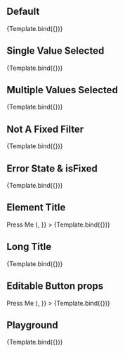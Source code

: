
<Meta title="Atoms/DropdownButtonBase" component={DropdownButtonBase} argTypes={argTypes} />

<Description of={DropdownButtonBase} />

## Default

<Canvas>
  <Story
    name="Default"
    args={{
      buttonProps: {
        fullWidth: false,
      },
      isFixed: true,
      value: 'Default value',
    }}
  >
    {Template.bind({})}
  </Story>
</Canvas>

## Single Value Selected

<Canvas>
  <Story
    name="Single Value Selected"
    args={{
      buttonProps: {
        fullWidth: false,
      },
      isFixed: true,
      value: 'CALIFORNIA (CA)',
    }}
  >
    {Template.bind({})}
  </Story>
</Canvas>

## Multiple Values Selected

<Canvas>
  <Story
    name="Multiple Values Selected"
    args={{
      buttonProps: {
        fullWidth: false,
      },
      isFixed: true,
      value: '(Multiple States)',
    }}
  >
    {Template.bind({})}
  </Story>
</Canvas>

## Not A Fixed Filter

<Canvas>
  <Story
    name="Not A Fixed Filter"
    args={{
      buttonProps: {
        fullWidth: false,
      },
      isFixed: false,
      value: 'All States',
    }}
  >
    {Template.bind({})}
  </Story>
</Canvas>

## Error State & isFixed

<Canvas>
  <Story
    name="Error State & isFixed"
    args={{
      buttonProps: {
        fullWidth: false,
      },
      isFixed: true,
      shouldRenderErrorState: true,
      value: 'All States',
    }}
  >
    {Template.bind({})}
  </Story>
</Canvas>

## Element Title

<Canvas>
  <Story
    name="Element Title"
    args={{
      buttonProps: {
        fullWidth: false,
      },
      isFixed: true,
      value: (
        <>
          <CloudDownload /> Press Me
        </>
      ),
    }}
  >
    {Template.bind({})}
  </Story>
</Canvas>

## Long Title

<Canvas>
  <Story
    name="Long Title"
    args={{
      buttonProps: {
        fullWidth: false,
      },
      isFixed: true,
      value:
        'qwertyuiopasdfghjklzxcvbnm_qwertyuiopasdfghjklzxcvbnm_qwertyuiopasdfghjklzxcvbnm_qwertyuiopasdfghjklzxcvbnm_qwertyuiopasdfghjklzxcvbnm_qwertyuiopasdfghjklzxcvbnm_qwertyuiopasdfghjklzxcvbnm_qwertyuiopasdfghjklzxcvbnm_qwertyuiopasdfghjklzxcvbnm_qwertyu',
    }}
  >
    {Template.bind({})}
  </Story>
</Canvas>

## Editable Button props

<Canvas>
  <Story
    name="Editable Button props"
    args={{
      buttonProps: {
        fullWidth: false,
        sx: { backgroundColor: 'black !important', border: 'none', color: 'white' },
      },
      isFixed: true,
      value: (
        <>
          <CloudDownload /> Press Me
        </>
      ),
    }}
  >
    {Template.bind({})}
  </Story>
</Canvas>

## Playground

<Source language="jsx" story="Playground" />
<Canvas>
  <Story
    name="Playground"
    args={{
      buttonProps: {
        fullWidth: false,
      },
      isFixed: true,
      value: 'Default value',
    }}
  >
    {Template.bind({})}
  </Story>
</Canvas>
<ArgsTable story="Playground" />
